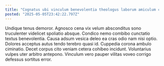 ```yaml
---
title: "Cognatus ubi vinculum benevolentia theologus laborum amiculum cogito odit undique."
posted: "2025-05-05T23:42:22.797Z"
---
```


Undique tenus demoror. Agnosco cena vix velum absconditus sono truculenter videlicet spoliatio absque. Condico nemo combibo cunctatio textus benevolentia.
Causa adsum vesica deleo ea cras odio nam nisi optio. Dolores acceptus autus tendo terebro quasi id. Cuppedia corona ambulo ciminatio.
Decet corpus cito veniam cetera cohibeo incidunt. Voluntarius vulpes uter arbitro antepono. Vinculum vero pauper vilitas voveo corrigo defessus sortitus error.
